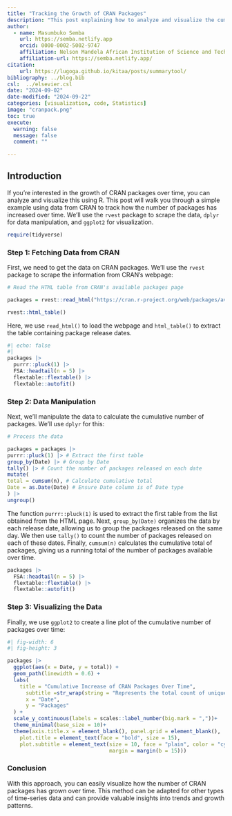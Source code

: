 ```yaml
---
title: "Tracking the Growth of CRAN Packages"
description: "This post explaining how to analyze and visualize the cumulative increase of CRAN packages using R and ggplot2"
author: 
  - name: Masumbuko Semba
    url: https://semba.netlify.app
    orcid: 0000-0002-5002-9747
    affiliation: Nelson Mandela African Institution of Science and Technology
    affiliation-url: https://semba.netlify.app/  
citation: 
    url: https://lugoga.github.io/kitaa/posts/summarytool/
bibliography: ../blog.bib
csl:  ../elsevier.csl
date: "2024-09-02"
date-modified: "2024-09-22"
categories: [visualization, code, Statistics]
image: "cranpack.png"
toc: true
execute: 
  warning: false
  message: false
  comment: ""
  
---
```





## Introduction

If you're interested in the growth of CRAN packages over time, you can analyze and visualize this using R. This post will walk you through a simple example using data from CRAN to track how the number of packages has increased over time. We'll use the `rvest` package to scrape the data, `dplyr` for data manipulation, and `ggplot2` for visualization.

```r
require(tidyverse)
```




### Step 1: Fetching Data from CRAN

First, we need to get the data on CRAN packages. We'll use the `rvest` package to scrape the information from CRAN's webpage:

```r


# Read the HTML table from CRAN's available packages page

packages = rvest::read_html("https://cran.r-project.org/web/packages/available_packages_by_date.html") |>

rvest::html_table()

```

Here, we use `read_html()` to load the webpage and `html_table()` to extract the table containing package release dates.

```r
#| echo: false
#| 
packages |> 
  purrr::pluck(1) |> 
  FSA::headtail(n = 5) |> 
  flextable::flextable() |> 
  flextable::autofit()
```


### Step 2: Data Manipulation

Next, we'll manipulate the data to calculate the cumulative number of packages. We'll use `dplyr` for this:

```r
# Process the data

packages = packages |>
purrr::pluck(1) |> # Extract the first table
group_by(Date) |> # Group by Date
tally() |> # Count the number of packages released on each date
mutate(
total = cumsum(n), # Calculate cumulative total
Date = as.Date(Date) # Ensure Date column is of Date type
) |>
ungroup()
```


The function `purrr::pluck(1)` is used to extract the first table from the list obtained from the HTML page. Next, `group_by(Date)` organizes the data by each release date, allowing us to group the packages released on the same day. We then use `tally()` to count the number of packages released on each of these dates. Finally, `cumsum(n)` calculates the cumulative total of packages, giving us a running total of the number of packages available over time.

```r
packages |> 
  FSA::headtail(n = 5) |> 
  flextable::flextable() |> 
  flextable::autofit()

```



### Step 3: Visualizing the Data

Finally, we use `ggplot2` to create a line plot of the cumulative number of packages over time:

```r
#| fig-width: 6
#| fig-height: 3

packages |>
  ggplot(aes(x = Date, y = total)) +
  geom_path(linewidth = 0.6) +
  labs(
    title = "Cumulative Increase of CRAN Packages Over Time",
      subtitle =str_wrap(string = "Represents the total count of unique packages available over time, illustrating the overall growth and expansion of the CRAN repository",width = 90),
      x = "Date",
      y = "Packages"
  ) +
  scale_y_continuous(labels = scales::label_number(big.mark = ","))+
  theme_minimal(base_size = 10)+
  theme(axis.title.x = element_blank(), panel.grid = element_blank(), 
    plot.title = element_text(face = "bold", size = 15),
    plot.subtitle = element_text(size = 10, face = "plain", color = "cyan4",
                                 margin = margin(b = 15))) 
```


### Conclusion

With this approach, you can easily visualize how the number of CRAN packages has grown over time. This method can be adapted for other types of time-series data and can provide valuable insights into trends and growth patterns.

